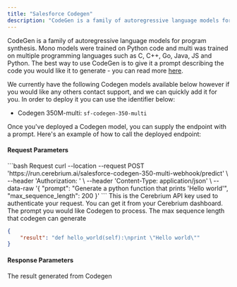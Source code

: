 ```yaml
---
title: "Salesforce Codegen"
description: "CodeGen is a family of autoregressive language models for program synthesis"
---
```


CodeGen is a family of autoregressive language models for program synthesis. Mono models were trained on Python code and multi was trained on multiple programming languages such as C, C++, Go, Java, JS and Python.
The best way to use CodeGen is to give it a prompt describing the code you would like it to generate - you can read more [here](https://huggingface.co/Salesforce/codegen-350M-multi). 

We currently have the following Codegen models available below however if you would like any others contact support, and we can quickly add it for you. In order to deploy it you can use the identifier below:

- Codegen 350M-multi: `sf-codegen-350-multi`

Once you've deployed a Codegen model, you can supply the endpoint with a prompt.  Here's an example of how to call the deployed endpoint:

#### Request Parameters

<RequestExample>
```bash Request
  curl --location --request POST 'https://run.cerebrium.ai/salesforce-codegen-350-multi-webhook/predict' \
      --header 'Authorization: <API_KEY>' \
      --header 'Content-Type: application/json' \
      --data-raw '{
        "prompt": "Generate a python function that prints 'Hello world'",
        "max_sequence_length": 200
    }'
```
</RequestExample>

<ParamField header="Authorization" type="string" required>
  This is the Cerebrium API key used to authenticate your request. You can get it from your Cerebrium dashboard.
</ParamField>
<ParamField body="prompt" type="string" required>
   The prompt you would like Codegen to process.
</ParamField>
<ParamField body="max_sequence_length" type="integer" required>
   The max sequence length that codegen can generate
</ParamField>

<ResponseExample>

```json Response
{
    "result": "def hello_world(self):\nprint \"Hello world\""
}
```
</ResponseExample>

#### Response Parameters

<ResponseField name="result" type="string" required>
  The result generated from Codegen
</ResponseField>


